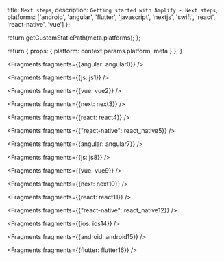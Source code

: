 
  title: `Next steps`,
  description: `Getting started with Amplify - Next steps`,
  platforms: ['android', 'angular', 'flutter', 'javascript', 'nextjs', 'swift', 'react', 'react-native', 'vue']
};

  return getCustomStaticPath(meta.platforms);
};

  return {
    props: {
      platform: context.params.platform,
      meta
    }
  };
}


<Fragments fragments={{angular: angular0}} />


<Fragments fragments={{js: js1}} />


<Fragments fragments={{vue: vue2}} />


<Fragments fragments={{next: next3}} />


<Fragments fragments={{react: react4}} />


<Fragments fragments={{"react-native": react_native5}} />


<Fragments fragments={{angular: angular7}} />


<Fragments fragments={{js: js8}} />


<Fragments fragments={{vue: vue9}} />


<Fragments fragments={{next: next10}} />


<Fragments fragments={{react: react11}} />


  <Fragments fragments={{"react-native": react_native12}} />


<Fragments fragments={{ios: ios14}} />


<Fragments fragments={{android: android15}} />


<Fragments fragments={{flutter: flutter16}} />
